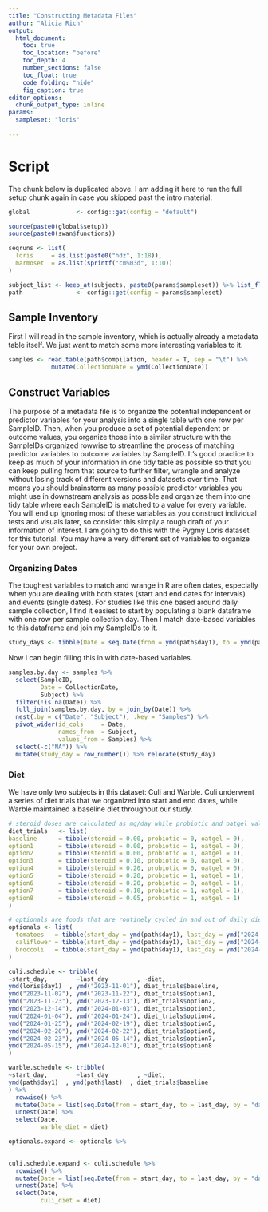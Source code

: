 ```yaml
---
title: "Constructing Metadata Files"
author: "Alicia Rich"
output:
  html_document:
    toc: true
    toc_location: "before"
    toc_depth: 4
    number_sections: false
    toc_float: true
    code_folding: "hide"
    fig_caption: true
editor_options: 
  chunk_output_type: inline
params:
  sampleset: "loris"
                     
---
```



# Script

The chunk below is duplicated above. I am adding it here to run the full setup chunk again in case you skipped past the intro material:

```r
global             <- config::get(config = "default")

source(paste0(global$setup))
source(paste0(swan$functions))

seqruns <- list(
  loris     = as.list(paste0("hdz", 1:18)),
  marmoset  = as.list(sprintf("cm%03d", 1:10))
)

subject_list <- keep_at(subjects, paste0(params$sampleset)) %>% list_flatten(name_spec = "{inner}")
path               <- config::get(config = params$sampleset)


```

## Sample Inventory

First I will read in the sample inventory, which is actually already a metadata table itself. We just want to match some more interesting variables to it.

```r
samples <- read.table(path$compilation, header = T, sep = "\t") %>%
            mutate(CollectionDate = ymd(CollectionDate))
```




## Construct Variables

The purpose of a metadata file is to organize the potential independent or predictor variables for your analysis into a single table with one row per SampleID. Then, when you produce a set of potential dependent or outcome values, you organize those into a similar structure with the SampleIDs organized rowwise to streamline the process of matching predictor variables to outcome variables by SampleID. It's good practice to keep as much of your information in one tidy table as possible so that you can keep pulling from that source to further filter, wrangle and analyze without losing track of different versions and datasets over time. That means you should brainstorm as many possible predictor variables you might use in downstream analysis as possible and organize them into one tidy table where each SampleID is matched to a value for every variable. You will end up ignoring most of these variables as you construct individual tests and visuals later, so consider this simply a rough draft of your information of interest. I am going to do this with the Pygmy Loris dataset for this tutorial. You may have a very different set of variables to organize for your own project.  

### Organizing Dates

The toughest variables to match and wrange in R are often dates, especially when you are dealing with both states (start and end dates for intervals) and events (single dates). For studies like this one based around daily sample collection, I find it easiest to start by populating a blank dataframe with one row per sample collection day. Then I match date-based variables to this dataframe and join my SampleIDs to it.

```r
study_days <- tibble(Date = seq.Date(from = ymd(path$day1), to = ymd(path$last), by = "day"))
```

Now I can begin filling this in with date-based variables.


```r
samples.by.day <- samples %>%
  select(SampleID,
         Date = CollectionDate,
         Subject) %>%
  filter(!is.na(Date)) %>%
  full_join(samples.by.day, by = join_by(Date)) %>%
  nest(.by = c("Date", "Subject"), .key = "Samples") %>%
  pivot_wider(id_cols     = Date,
              names_from  = Subject,
              values_from = Samples) %>%
  select(-c("NA")) %>%
  mutate(study_day = row_number()) %>% relocate(study_day)
```

### Diet

We have only two subjects in this dataset: Culi and Warble. Culi underwent a series of diet trials that we organized into start and end dates, while Warble maintained a baseline diet throughout our study.

```r
# steroid doses are calculated as mg/day while probiotic and oatgel values are binary (included = 1, none = 0)
diet_trials   <- list(
baseline      = tibble(steroid = 0.00, probiotic = 0, oatgel = 0),
option1       = tibble(steroid = 0.00, probiotic = 1, oatgel = 0),
option2       = tibble(steroid = 0.00, probiotic = 1, oatgel = 1),
option3       = tibble(steroid = 0.10, probiotic = 0, oatgel = 0),
option4       = tibble(steroid = 0.20, probiotic = 0, oatgel = 0),
option5       = tibble(steroid = 0.20, probiotic = 1, oatgel = 1),
option6       = tibble(steroid = 0.20, probiotic = 0, oatgel = 1),
option7       = tibble(steroid = 0.10, probiotic = 1, oatgel = 1),
option8       = tibble(steroid = 0.05, probiotic = 1, oatgel = 1)
)
```


```r
# optionals are foods that are routinely cycled in and out of daily diets to maximize variety. here I am only noting those optionals which were permanently removed from culi's diet at a certain date in an attempt to reduce GI inflammation.
optionals <- list(
  tomatoes   = tibble(start_day = ymd(path$day1), last_day = ymd("2024-02-19")),
  califlower = tibble(start_day = ymd(path$day1), last_day = ymd("2024-01-22")),
  broccoli   = tibble(start_day = ymd(path$day1), last_day = ymd("2024-01-22"))
)

culi.schedule <- tribble(
~start_day,        ~last_day        , ~diet,
ymd(loris$day1)  , ymd("2023-11-01"), diet_trials$baseline,
ymd("2023-11-02"), ymd("2023-11-22"), diet_trials$option1,
ymd("2023-11-23"), ymd("2023-12-13"), diet_trials$option2,
ymd("2023-12-14"), ymd("2024-01-03"), diet_trials$option3,
ymd("2024-01-04"), ymd("2024-01-24"), diet_trials$option4,
ymd("2024-01-25"), ymd("2024-02-19"), diet_trials$option5,
ymd("2024-02-20"), ymd("2024-02-22"), diet_trials$option6,
ymd("2024-02-23"), ymd("2024-05-14"), diet_trials$option7,
ymd("2024-05-15"), ymd("2024-12-01"), diet_trials$option8
)

warble.schedule <- tribble(
~start_day,        ~last_day        , ~diet,
ymd(path$day1)  , ymd(path$last)  , diet_trials$baseline  
) %>%
  rowwise() %>%
  mutate(Date = list(seq.Date(from = start_day, to = last_day, by = "day"))) %>%
  unnest(Date) %>%
  select(Date, 
         warble_diet = diet)
```

```r
optionals.expand <- optionals %>%
  
```


```r
culi.schedule.expand <- culi.schedule %>%
  rowwise() %>%
  mutate(Date = list(seq.Date(from = start_day, to = last_day, by = "day"))) %>%
  unnest(Date) %>%
  select(Date, 
         culi_diet = diet)


```






